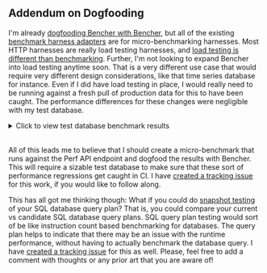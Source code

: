 ## Addendum on Dogfooding

I'm already [dogfooding Bencher with Bencher][bencher perf],
but all of the existing [benchmark harness adapters][adapters] are for micro-benchmarking harnesses.
Most HTTP harnesses are really load testing harnesses,
and [load testing is different than benchmarking][continuous benchmarking load testing].
Further, I'm not looking to expand Bencher into load testing anytime soon.
That is a very different use case that would require very different design considerations,
like that time series database for instance.
Even if I did have load testing in place,
I would really need to be running against a fresh pull of production data for this to have been caught.
The performance differences for these changes were negligible with my test database.

<details>
    <summary>Click to view test database benchmark results</summary>
    <br />

    Before:

    ```
    Run Time: real 0.081 user 0.019532 sys 0.005618
    Run Time: real 0.193 user 0.022192 sys 0.003368
    Run Time: real 0.070 user 0.021390 sys 0.003369
    Run Time: real 0.062 user 0.022676 sys 0.002290
    Run Time: real 0.057 user 0.012053 sys 0.006638
    Run Time: real 0.052 user 0.018797 sys 0.002016
    Run Time: real 0.059 user 0.022806 sys 0.002437
    Run Time: real 0.066 user 0.021869 sys 0.004525
    Run Time: real 0.060 user 0.021037 sys 0.002864
    Run Time: real 0.059 user 0.018397 sys 0.003668
    ```

    After indexes and materialized view:

    ```
    Run Time: real 0.063 user 0.008671 sys 0.004898
    Run Time: real 0.053 user 0.010671 sys 0.003334
    Run Time: real 0.053 user 0.010337 sys 0.002884
    Run Time: real 0.052 user 0.008087 sys 0.002165
    Run Time: real 0.045 user 0.007265 sys 0.002123
    Run Time: real 0.038 user 0.008793 sys 0.002240
    Run Time: real 0.040 user 0.011022 sys 0.002420
    Run Time: real 0.049 user 0.010004 sys 0.002831
    Run Time: real 0.059 user 0.010472 sys 0.003661
    Run Time: real 0.046 user 0.009968 sys 0.002628
    ```
</details>

<br />

All of this leads me to believe that I should create a micro-benchmark
that runs against the Perf API endpoint and dogfood the results with Bencher.
This will require a sizable test database
to make sure that these sort of performance regressions get caught in CI.
I have [created a tracking issue][github issue 367] for this work, if you would like to follow along.

This has all got me thinking though:
What if you could do [snapshot testing][snapshot testing] of your SQL database query plan?
That is, you could compare your current vs candidate SQL database query plans.
SQL query plan testing would sort of be like instruction count based benchmarking for databases.
The query plan helps to indicate that there may be an issue with the runtime performance,
without having to actually benchmark the database query.
I have [created a tracking issue][github issue 368] for this as well.
Please, feel free to add a comment with thoughts or any prior art that you are aware of!

[github issue 367]: https://github.com/bencherdev/bencher/issues/367
[github issue 368]: https://github.com/bencherdev/bencher/issues/368

[bencher perf]: /perf/bencher
[adapters]: /docs/explanation/adapters/
[continuous benchmarking load testing]: /docs/explanation/continuous-benchmarking/#continuous-benchmarking-vs-continuous-load-testing
[snapshot testing]: https://en.wikipedia.org/wiki/Software_testing#Output_comparison_testing
